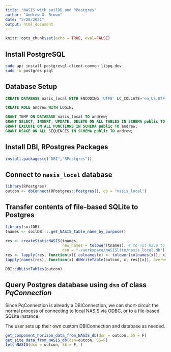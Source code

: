 ```yaml
---
title: "NASIS with soilDB and RPostgres"
author: "Andrew G. Brown"
date: "3/28/2021"
output: html_document
---
```


```r
knitr::opts_chunk$set(echo = TRUE, eval=FALSE)
```

## Install PostgreSQL

```sh
sudo apt install postgresql-client-common libpq-dev
sudo -u postgres psql
```

## Database Setup

```sql
CREATE DATABASE nasis_local WITH ENCODING 'UTF8' LC_COLLATE='en_US.UTF-8' LC_CTYPE='en_US.UTF-8';
```

```sql
CREATE ROLE andrew WITH LOGIN;
```

```sql
GRANT TEMP ON DATABASE nasis_local TO andrew;
GRANT SELECT, INSERT, UPDATE, DELETE ON ALL TABLES IN SCHEMA public TO andrew;
GRANT EXECUTE ON ALL FUNCTIONS IN SCHEMA public TO andrew;
GRANT USAGE ON ALL SEQUENCES IN SCHEMA public TO andrew;
```

## Install DBI, RPostgres Packages

```r
install.packages(c("DBI","RPostgres"))
```

## Connect to `nasis_local` database

```r
library(RPostgres)
outcon <- dbConnect(RPostgres::Postgres(), db = "nasis_local")
```

## Transfer contents of file-based SQLite to Postgres

```r
library(soilDB)
tnames <- soilDB:::.get_NASIS_table_name_by_purpose()

res <- createStaticNASIS(tnames, 
                         new_names = tolower(tnames), # to not have to modifiy queries
                         dsn = "~/workspace/NASISlite/nasis_local.db")
res <- lapply(res, function(x){ colnames(x) <- tolower(colnames(x)); x})
lapply(names(res), function(x) dbWriteTable(outcon, x, res[[x]], overwrite=TRUE))

DBI::dbListTables(outcon)
```

## Query Postgres database using `dsn` of class _PqConnection_

Since PqConnection is already a DBIConnection, we can short-circuit the normal process of connecting to local NASIS via ODBC, or to a file-based SQLite instance. 

The user sets up their own custom DBIConnection and database as needed.

```r
get_component_horizon_data_from_NASIS_db(dsn = outcon, SS = F)
get_site_data_from_NASIS_db(dsn=outcon, SS=F)
fetchNASIS(dsn = outcon, SS = F, )
```
